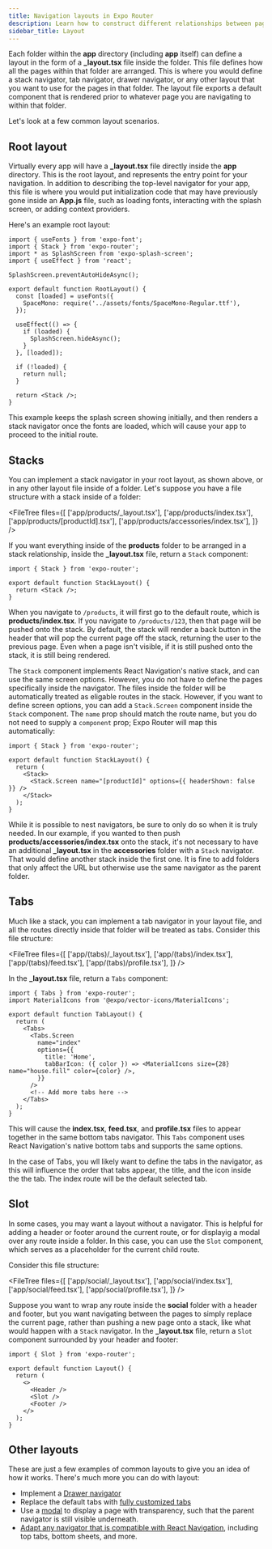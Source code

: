```yaml
---
title: Navigation layouts in Expo Router
description: Learn how to construct different relationships between pages by using folders and layout files.
sidebar_title: Layout
---
```



Each folder within the **app** directory (including **app** itself) can define a layout in the form of a **\_layout.tsx** file inside the folder. This file defines how all the pages within that folder are arranged. This is where you would define a stack navigator, tab navigator, drawer navigator, or any other layout that you want to use for the pages in that folder. The layout file exports a default component that is rendered prior to whatever page you are navigating to within that folder.

Let's look at a few common layout scenarios.

## Root layout

Virtually every app will have a **\_layout.tsx** file directly inside the **app** directory. This is the root layout, and represents the entry point for your navigation. In addition to describing the top-level navigator for your app, this file is where you would put initialization code that may have previously gone inside an **App.js** file, such as loading fonts, interacting with the splash screen, or adding context providers.

Here's an example root layout:

```tsx app/_layout.tsx
import { useFonts } from 'expo-font';
import { Stack } from 'expo-router';
import * as SplashScreen from 'expo-splash-screen';
import { useEffect } from 'react';

SplashScreen.preventAutoHideAsync();

export default function RootLayout() {
  const [loaded] = useFonts({
    SpaceMono: require('../assets/fonts/SpaceMono-Regular.ttf'),
  });

  useEffect(() => {
    if (loaded) {
      SplashScreen.hideAsync();
    }
  }, [loaded]);

  if (!loaded) {
    return null;
  }

  return <Stack />;
}
```

This example keeps the splash screen showing initially, and then renders a stack navigator once the fonts are loaded, which will cause your app to proceed to the initial route.

## Stacks

You can implement a stack navigator in your root layout, as shown above, or in any other layout file inside of a folder. Let's suppose you have a file structure with a stack inside of a folder:

<FileTree
  files={[
    ['app/products/\_layout.tsx'],
    ['app/products/index.tsx'],
    ['app/products/[productId].tsx'],
    ['app/products/accessories/index.tsx'],
  ]}
/>

If you want everything inside of the **products** folder to be arranged in a stack relationship, inside the **\_layout.tsx** file, return a `Stack` component:

```tsx _layout.tsx
import { Stack } from 'expo-router';

export default function StackLayout() {
  return <Stack />;
}
```

When you navigate to `/products`, it will first go to the default route, which is **products/index.tsx**. If you navigate to `/products/123`, then that page will be pushed onto the stack. By default, the stack will render a back button in the header that will pop the current page off the stack, returning the user to the previous page. Even when a page isn't visible, if it is still pushed onto the stack, it is still being rendered.

The `Stack` component implements React Navigation's native stack, and can use the same screen options. However, you do not have to define the pages specifically inside the navigator. The files inside the folder will be automatically treated as eligable routes in the stack. However, if you want to define screen options, you can add a `Stack.Screen` component inside the `Stack` component. The `name` prop should match the route name, but you do not need to supply a `component` prop; Expo Router will map this automatically:

```tsx _layout.tsx
import { Stack } from 'expo-router';

export default function StackLayout() {
  return (
    <Stack>
      <Stack.Screen name="[productId]" options={{ headerShown: false }} />
    </Stack>
  );
}
```

While it is possible to nest navigators, be sure to only do so when it is truly needed. In our example, if you wanted to then push **products/accessories/index.tsx** onto the stack, it's not necessary to have an additional **\_layout.tsx** in the **accessories** folder with a `Stack` navigator. That would define another stack inside the first one. It is fine to add folders that only affect the URL but otherwise use the same navigator as the parent folder.

## Tabs

Much like a stack, you can implement a tab navigator in your layout file, and all the routes directly inside that folder will be treated as tabs. Consider this file structure:

<FileTree
  files={[
    ['app/(tabs)/\_layout.tsx'],
    ['app/(tabs)/index.tsx'],
    ['app/(tabs)/feed.tsx'],
    ['app/(tabs)/profile.tsx'],
  ]}
/>

In the **\_layout.tsx** file, return a `Tabs` component:

```tsx _layout.tsx
import { Tabs } from 'expo-router';
import MaterialIcons from '@expo/vector-icons/MaterialIcons';

export default function TabLayout() {
  return (
    <Tabs>
      <Tabs.Screen
        name="index"
        options={{
          title: 'Home',
          tabBarIcon: ({ color }) => <MaterialIcons size={28} name="house.fill" color={color} />,
        }}
      />
      <!-- Add more tabs here -->
    </Tabs>
  );
}
```

This will cause the **index.tsx**, **feed.tsx**, and **profile.tsx** files to appear together in the same bottom tabs navigator. This `Tabs` component uses React Navigation's native bottom tabs and supports the same options.

In the case of Tabs, you wll likely want to define the tabs in the navigator, as this will influence the order that tabs appear, the title, and the icon inside the the tab. The index route will be the default selected tab.

## Slot

In some cases, you may want a layout without a navigator. This is helpful for adding a header or footer around the current route, or for displayig a modal over any route inside a folder. In this case, you can use the `Slot` component, which serves as a placeholder for the current child route.

Consider this file structure:

<FileTree
  files={[
    ['app/social/\_layout.tsx'],
    ['app/social/index.tsx'],
    ['app/social/feed.tsx'],
    ['app/social/profile.tsx'],
  ]}
/>

Suppose you want to wrap any route inside the **social** folder with a header and footer, but you want navigating between the pages to simply replace the current page, rather than pushing a new page onto a stack, like what would happen with a `Stack` navigator. In the **\_layout.tsx** file, return a `Slot` component surrounded by your header and footer:

```tsx app/social/_layout.tsx
import { Slot } from 'expo-router';

export default function Layout() {
  return (
    <>
      <Header />
      <Slot />
      <Footer />
    </>
  );
}
```

## Other layouts

These are just a few examples of common layouts to give you an idea of how it works. There's much more you can do with layout:

- Implement a [Drawer navigator](/router/advanced/drawer)
- Replace the default tabs with [fully customized tabs](/router/advanced/custom-tabs)
- Use a [modal](/router/advanced/modals) to display a page with transparency, such that the parent navigator is still visible underneath.
- [Adapt any navigator that is compatible with React Navigation](/versions/latest/sdk/router/#withlayoutcontextnav-processor), including top tabs, bottom sheets, and more.
